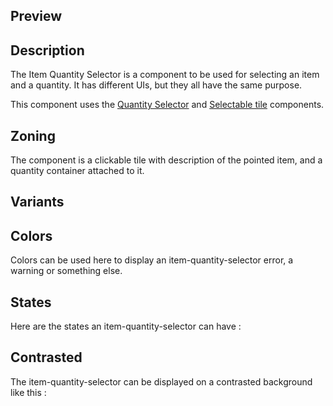 
## Preview
<!-- PUT SOME FINAL EXAMPLES AS IMAGES HERE -->
<!-- IMAGE IMPORT IS WITH THE FOLLOWING FORMATTING: -->
<!-- ![Alternative text](design-images/link-to-the-corresponding-image.png) -->

## Description
The Item Quantity Selector is a component to be used for selecting an item and a quantity. It has different UIs, but 
they all have the same purpose.

This component uses the [Quantity Selector]() and [Selectable tile]() components.

## Zoning
The component is a clickable tile with description of the pointed item, and a quantity container attached to it.

## Variants
<DesignItemQuantitySelectorVariants />

## Colors
Colors can be used here to display an item-quantity-selector error, a warning or something else.

<DesignItemQuantitySelectorColors />

## States
Here are the states an item-quantity-selector can have :

<DesignItemQuantitySelectorStates />

## Contrasted
The item-quantity-selector can be displayed on a contrasted background like this :

<DesignItemQuantitySelectorContrasted />

